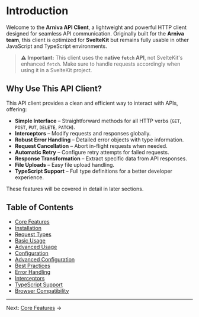 
<Meta title="Api/Intro" />

# Introduction

Welcome to the **Arniva API Client**, a lightweight and powerful HTTP client designed for seamless API communication. Originally built for the **Arniva team**, this client is optimized for **SvelteKit** but remains fully usable in other JavaScript and TypeScript environments.

> **⚠️ Important:** This client uses the **native `fetch` API**, not SvelteKit's enhanced `fetch`. Make sure to handle requests accordingly when using it in a SvelteKit project.

## Why Use This API Client?
This API client provides a clean and efficient way to interact with APIs, offering:

- **Simple Interface** – Straightforward methods for all HTTP verbs (`GET`, `POST`, `PUT`, `DELETE`, `PATCH`).
- **Interceptors** – Modify requests and responses globally.
- **Robust Error Handling** – Detailed error objects with type information.
- **Request Cancellation** – Abort in-flight requests when needed.
- **Automatic Retry** – Configure retry attempts for failed requests.
- **Response Transformation** – Extract specific data from API responses.
- **File Uploads** – Easy file upload handling.
- **TypeScript Support** – Full type definitions for a better developer experience.

These features will be covered in detail in later sections.

## Table of Contents

- [Core Features](/docs/api-core-features--docs)
- [Installation](/docs/api-installation--docs)
- [Request Types](/docs/api-request-types--docs)
- [Basic Usage](/docs/api-basic-usage--docs)
- [Advanced Usage](/docs/api-advanced-usage--docs)
- [Configuration](/docs/api-configuration--docs)
- [Advanced Configuration](/docs/api-advanced-configuration--docs)
- [Best Practices](/docs/api-best-practices--docs)
- [Error Handling](/docs/api-error-handling--docs)
- [Interceptors](/docs/api-interceptors--docs)
- [TypeScript Support](/docs/api-typescript--docs)
- [Browser Compatibility](/docs/api-browser-compatibility--docs)

---
Next: [Core Features](/docs/api-core-features--docs) →
